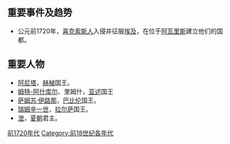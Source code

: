 {{DecadeTOC|-1729}}
==重要事件及趋势==
* 公元前1720年，[[喜克索斯人|喜克索斯人]]入侵并征服[[埃及|埃及]]，在位于[[阿瓦里斯|阿瓦里斯]]建立他们的国都。
==重要人物==
* [[阿尼塔|阿尼塔]]，[[赫梯|赫梯]]国王。
* [[姆特-阿什库尔|姆特-阿什库尔]]、里姆什，[[亚述|亚述]]国王
* [[萨姆苏·伊路那|萨姆苏·伊路那]]，[[巴比伦|巴比伦]]国王。
* [[瑞姆辛一世|瑞姆辛一世]]，[[拉尔萨|拉尔萨]]国王。
* [[泄|泄]]，[[夏朝|夏朝]]君主。

{{世紀|-18}}

[[Category:前1720年代|]]
[[Category:前18世纪各年代|Category:前18世纪各年代]]